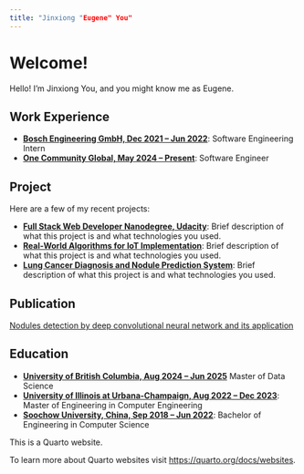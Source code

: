 ```yaml
---
title: "Jinxiong "Eugene" You"
---
```


# Welcome!

Hello! I'm Jinxiong You, and you might know me as Eugene. 



## Work Experience

- **[Bosch Engineering GmbH, Dec 2021 – Jun 2022](#)**: Software Engineering Intern
- **[One Community Global, May 2024 – Present](#)**: Software Engineer


## Project

Here are a few of my recent projects:

- **[Full Stack Web Developer Nanodegree, Udacity](#)**: Brief description of what this project is and what technologies you used.
- **[Real-World Algorithms for IoT Implementation](#)**: Brief description of what this project is and what technologies you used.
- **[Lung Cancer Diagnosis and Nodule Prediction System](#)**: Brief description of what this project is and what technologies you used.



## Publication

[Nodules detection by deep convolutional neural network and its application](https://github.com/jinxyou/ECE434)



## Education

- **[University of British Columbia, Aug 2024 – Jun 2025](#)** Master of Data Science
- **[University of Illinois at Urbana-Champaign, Aug 2022 – Dec 2023](#)**: Master of Engineering in Computer Engineering
- **[Soochow University, China, Sep 2018 – Jun 2022](#)**: Bachelor of Engineering in Computer Science




This is a Quarto website.

To learn more about Quarto websites visit <https://quarto.org/docs/websites>.

